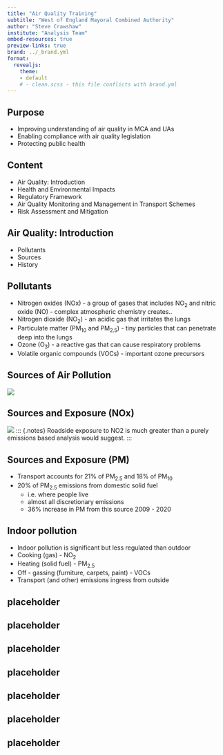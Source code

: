 ```yaml
---
title: "Air Quality Training"
subtitle: "West of England Mayoral Combined Authority"
author: "Steve Crawshaw"
institute: "Analysis Team"
embed-resources: true
preview-links: true
brand: ../_brand.yml
format:
  revealjs:
    theme: 
    - default
    # - clean.scss - this file conflicts with brand.yml
---
```



## Purpose {background-image="plots/weca_ppt_image_sized_3.png"}

- Improving understanding of air quality in MCA and UAs
- Enabling compliance with air quality legislation
- Protecting public health

## Content {background-image="plots/weca_ppt_image_sized_3.png"}

- Air Quality: Introduction
- Health and Environmental Impacts
- Regulatory Framework
- Air Quality Monitoring and Management in Transport Schemes
- Risk Assessment and Mitigation

##  Air Quality: Introduction {background-image="plots/weca_ppt_image_sized_3.png"}
- Pollutants
- Sources
- History

<!-- :::: {.columns} -->

<!-- ::: {.column width="50%"} -->
<!-- ![](plots/excel_anaes_1.png) -->
<!-- ::: -->

<!-- ::: {.column width="50%"} -->
<!-- ![](plots/excel_covid.png) -->
<!-- ::: -->

<!-- :::: -->

## Pollutants {background-image="plots/weca_ppt_image_sized_3.png"}
- Nitrogen oxides (NOx) - a group of gases that includes NO~2~ and nitric oxide (NO) - complex atmospheric chemistry creates.. 
- Nitrogen dioxide (NO~2~) - an acidic gas that irritates the lungs
- Particulate matter (PM~10~ and PM~2.5~) - tiny particles that can penetrate deep into the lungs
- Ozone (O~3~) - a reactive gas that can cause respiratory problems
- Volatile organic compounds (VOCs) - important ozone precursors

## Sources of Air Pollution {background-image="plots/weca_ppt_image_sized_3.png"}
![](plots/sources of air pollution.jpg)

## Sources and Exposure (NOx) {background-image="plots/weca_ppt_image_sized_3.png"}
![](plots/nox_roadside_source_appt.png){.r-stretch}
::: {.notes}
Roadside exposure to NO2 is much greater than a purely emissions based analysis would suggest.
:::


## Sources and Exposure (PM) {background-image="plots/weca_ppt_image_sized_3.png"}

- Transport accounts for 21% of PM~2.5~ and 18% of PM~10~
- 20% of PM~2.5~ emissions from domestic solid fuel
  - i.e. where people live
  - almost all discretionary emissions
  - 36% increase in PM from this source 2009 - 2020
  
## Indoor pollution {background-image="plots/weca_ppt_image_sized_3.png"}

- Indoor pollution is significant but less regulated than outdoor
- Cooking (gas) - NO~2~
- Heating (solid fuel) - PM~2.5~
- Off - gassing (furniture, carpets, paint) - VOCs
- Transport (and other) emissions ingress from outside

## placeholder {background-image="plots/weca_ppt_image_sized_3.png"}



## placeholder {background-image="plots/weca_ppt_image_sized_3.png"}

## placeholder {background-image="plots/weca_ppt_image_sized_3.png"}


## placeholder {background-image="plots/weca_ppt_image_sized_3.png"}


## placeholder {background-image="plots/weca_ppt_image_sized_3.png"}

## placeholder {background-image="plots/weca_ppt_image_sized_3.png"}


## placeholder {background-image="plots/weca_ppt_image_sized_3.png"}
